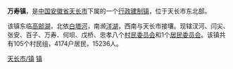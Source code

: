 {{中国乡级行政区|34/11/81/113/000}}
'''万寿镇'''，是[[中华人民共和国|中国]][[安徽省|安徽省]][[天长市|天长市]]下属的一个[[行政建制镇|行政建制镇]]，位于天长市东北部。

该镇东临[[高邮湖|高邮湖]]，北依[[白塔河_(高邮湖)|白塔河]]，南濒[[洋湖|洋湖]]，西南与天长市接壤。现辖汊河、闫尖、张安、百子、万寿、何坝、戊桥、忠孝八个[[村民委员会|村民委员会]]和1个[[居民委员会|居民委员会]]。该镇共有105个村民组，4174户居民，15236人。
{{天长市行政区划}}
{{安徽行政区划小作品}}
[[Category:滁州市乡镇|天长市/镇]]
[[Category:天长市行政区划|镇]]